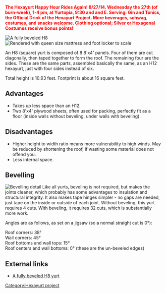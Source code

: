 [[Category:Hexayurt project]]

<font color="red">'''The Hexayurt Happy Hour Rides Again! 8/27/14. Wednesday the 27th (of burn-week), 1-4 pm, at Yurtopia, 9:30 and and E. Serving: Gin and Tonics, the Official Drink of the Hexayurt Project. More beverages, schwag, costumes, and snacks welcome. Clothing optional; Silver or Hexagonal Costumes receive bonus points!'''</font>

[[Image:Darxus_h2.jpg|thumb|A fully beveled H8]]
[[Image:Darxus_h8_render.jpg|thumb|Rendered with queen size mattress and foot locker to scale]]

An H8 (square) yurt is composed of 8 8'x4' panels.  Four of them are cut diagonally, then taped together to form the roof.  The remaining four are the sides.  These are the same parts, assembled basically the same, as an H12 hexayurt, just with four sides instead of six.

Total height is 10.93 feet.  Footprint is about 16 square feet.

==Advantages==
* Takes up less space than an H12.
* Two 8'x4' plywood sheets, often used for packing, perfectly fit as a floor (inside walls without beveling, under walls with beveling).

==Disadvantages==
* Higher height to width ratio means more vulnerability to high winds.  May be reduced by shortening the roof, if wasting some material does not offend you.
* Less internal space.

==Bevelling==
[[Image:Darxus_h2_bevel.jpg|thumb|Bevelling detail]]
Like all yurts, beveling is not required, but makes the joints cleaner, which probably has some advantages to insulation and structural integrity.  It also makes tape hinges simpler - no gaps are needed, just tape on the inside or outside of each joint.  Without beveling, this yurt requires 4 cuts.  With beveling, it requires 32 cuts, which is substantially more work.  

Angles are as follows, as set on a jigsaw (so a normal straight cut is 0°):

Roof corners: 38°<br>
Wall corners: 45°<br>
Roof bottoms and wall tops: 15°<br>
Roof centers and wall bottoms: 0° (these are the un-beveled edges)

==External links==
* [http://www.chaosreigns.com/burningman/h8yurt/ A fully beveled H8 yurt]